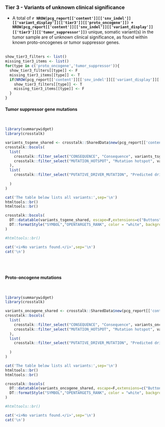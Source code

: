 
### Tier 3 - Variants of unknown clinical significance {.tabset}

- A total of __`r NROW(pcg_report[['content']][['snv_indel']][['variant_display']][['tier3']][['proto_oncogene']]) + NROW(pcg_report[['content']][['snv_indel']][['variant_display']][['tier3']][['tumor_suppressor']])`__ unique, somatic variant(s) in the tumor sample are of unknown clinical significance, as found within known proto-oncogenes or tumor suppressor genes.
<br><br>


```r

show_tier3_filters <- list()
missing_tier3_items <- list()
for(type in c('proto_oncogene','tumor_suppressor')){
  show_tier3_filters[[type]] <- F
  missing_tier3_items[[type]] <- T
  if(NROW(pcg_report[['content']][['snv_indel']][['variant_display']][['tier3']][[type]]) > 0){
    show_tier3_filters[[type]] <- T
    missing_tier3_items[[type]] <- F
  }
}

```


#### Tumor suppressor gene mutations

<br>

```r
library(summarywidget)
library(crosstalk)

variants_tsgene_shared <- crosstalk::SharedData$new(pcg_report[['content']][['snv_indel']][['variant_display']][['tier3']][['tumor_suppressor']])
crosstalk::bscols(
  list(
    crosstalk::filter_select("CONSEQUENCE", "Consequence", variants_tsgene_shared, ~CONSEQUENCE),
    crosstalk::filter_select("MUTATION_HOTSPOT", "Mutation hotspot", variants_tsgene_shared, ~MUTATION_HOTSPOT)
  ),
  list(
    crosstalk::filter_select("PUTATIVE_DRIVER_MUTATION", "Predicted driver mutation", variants_tsgene_shared, ~PUTATIVE_DRIVER_MUTATION)
    
  )
)

cat('The table below lists all variants:',sep='\n')
htmltools::br()
htmltools::br()

crosstalk::bscols(
  DT::datatable(variants_tsgene_shared, escape=F,extensions=c("Buttons","Responsive"), width = "100%",options=list(buttons = c('csv','excel'),dom = 'Bfrtip')) %>%
  DT::formatStyle("SYMBOL","OPENTARGETS_RANK", color = "white", backgroundColor = DT::styleInterval(pcg_report[['content']][['report_display_config']][['opentargets_rank']][['breaks']], pcg_report[['content']][['report_display_config']][['opentargets_rank']][['colors']]))
)

#htmltools::br()

```

```r
cat('<i>No variants found.</i>',sep='\n')
cat('\n')
```

<br><br>

#### Proto-oncogene mutations

<br>

```r
library(summarywidget)
library(crosstalk)

variants_oncogene_shared <- crosstalk::SharedData$new(pcg_report[['content']][['snv_indel']][['variant_display']][['tier3']][['proto_oncogene']])
crosstalk::bscols(
  list(
    crosstalk::filter_select("CONSEQUENCE", "Consequence", variants_oncogene_shared, ~CONSEQUENCE),
    crosstalk::filter_select("MUTATION_HOTSPOT", "Mutation hotspot", variants_oncogene_shared, ~MUTATION_HOTSPOT)
  ),
  list(
    crosstalk::filter_select("PUTATIVE_DRIVER_MUTATION", "Predicted driver mutation", variants_oncogene_shared, ~PUTATIVE_DRIVER_MUTATION)
    
  )
)

cat('The table below lists all variants:',sep='\n')
htmltools::br()
htmltools::br()

crosstalk::bscols(
  DT::datatable(variants_oncogene_shared, escape=F,extensions=c("Buttons","Responsive"), width = "100%",options=list(buttons = c('csv','excel'),dom = 'Bfrtip')) %>%
  DT::formatStyle("SYMBOL","OPENTARGETS_RANK", color = "white", backgroundColor = DT::styleInterval(pcg_report[['content']][['report_display_config']][['opentargets_rank']][['breaks']], pcg_report[['content']][['report_display_config']][['opentargets_rank']][['colors']]))
)

#htmltools::br()

```

```r
cat('<i>No variants found.</i>',sep='\n')
cat('\n')
```

<br><br>
